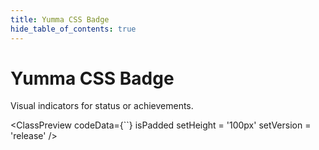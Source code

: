 ```yaml
---
title: Yumma CSS Badge
hide_table_of_contents: true
---
```



# Yumma CSS Badge

Visual indicators for status or achievements.

<ClassPreview
  codeData={``}
  isPadded
  setHeight = '100px'
  setVersion = 'release'
/>